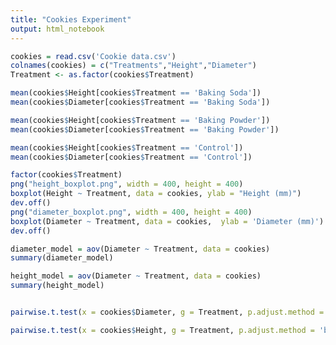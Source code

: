 ---
title: "Cookies Experiment"
output: html_notebook
---


```{r}
cookies = read.csv('Cookie data.csv')
colnames(cookies) = c("Treatments","Height","Diameter")
Treatment <- as.factor(cookies$Treatment)

```


```{r}
mean(cookies$Height[cookies$Treatment == 'Baking Soda'])
mean(cookies$Diameter[cookies$Treatment == 'Baking Soda'])

```
```{r}
mean(cookies$Height[cookies$Treatment == 'Baking Powder'])
mean(cookies$Diameter[cookies$Treatment == 'Baking Powder'])
```


```{r}
mean(cookies$Height[cookies$Treatment == 'Control'])
mean(cookies$Diameter[cookies$Treatment == 'Control'])
```
```{r}
factor(cookies$Treatment)
png("height_boxplot.png", width = 400, height = 400)
boxplot(Height ~ Treatment, data = cookies, ylab = "Height (mm)")
dev.off()
png("diameter_boxplot.png", width = 400, height = 400)
boxplot(Diameter ~ Treatment, data = cookies,  ylab = 'Diameter (mm)')
dev.off()
```
```{r}
diameter_model = aov(Diameter ~ Treatment, data = cookies)
summary(diameter_model)
```

```{r}
height_model = aov(Diameter ~ Treatment, data = cookies)
summary(height_model)
```
```{r}
```


```{r}
pairwise.t.test(x = cookies$Diameter, g = Treatment, p.adjust.method = 'bonferroni')
```


```{r}
pairwise.t.test(x = cookies$Height, g = Treatment, p.adjust.method = 'bonferroni')
```

